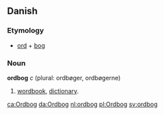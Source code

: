== Danish ==
=== Etymology ===
* [[ord]] + [[bog]]

=== Noun ===
'''ordbog''' ''c'' (plural: ordbøger, ordbøgerne)

# [[wordbook]], [[dictionary]].

[[ca:Ordbog]]
[[da:Ordbog]]
[[nl:ordbog]]
[[pl:Ordbog]]
[[sv:ordbog]]